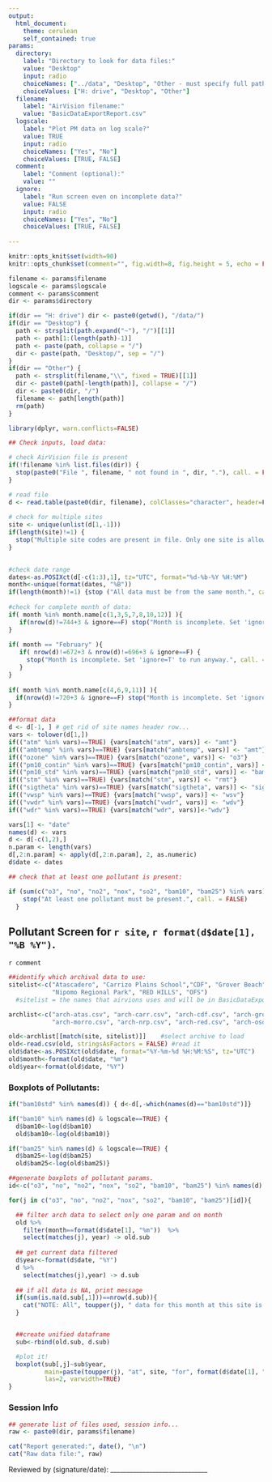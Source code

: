 ```yaml
---
output:
  html_document:
    theme: cerulean
    self_contained: true
params:
  directory:
    label: "Directory to look for data files:"
    value: "Desktop"
    input: radio
    choiceNames: ["../data", "Desktop", "Other - must specify full path in filename, below"]
    choiceValues: ["H: drive", "Desktop", "Other"]
  filename: 
    label: "AirVision filename:" 
    value: "BasicDataExportReport.csv"
  logscale:
    label: "Plot PM data on log scale?"
    value: TRUE
    input: radio
    choiceNames: ["Yes", "No"]
    choiceValues: [TRUE, FALSE]
  comment: 
    label: "Comment (optional):"
    value: ""
  ignore:
    label: "Run screen even on incomplete data?"
    value: FALSE
    input: radio
    choiceNames: ["Yes", "No"]
    choiceValues: [TRUE, FALSE]  
    
---
```


```r
knitr::opts_knit$set(width=90)
knitr::opts_chunk$set(comment="", fig.width=8, fig.height = 5, echo = FALSE, warning=FALSE, message=FALSE )

filename <- params$filename
logscale <- params$logscale
comment <- params$comment
dir <- params$directory

if(dir == "H: drive") dir <- paste0(getwd(), "/data/")
if(dir == "Desktop") {
  path <- strsplit(path.expand("~"), "/")[[1]]
  path <- path[1:(length(path)-1)]
  path <- paste(path, collapse = "/")
  dir <- paste(path, "Desktop/", sep = "/")
} 
if(dir == "Other") {
  path <- strsplit(filename,"\\", fixed = TRUE)[[1]]
  dir <- paste0(path[-length(path)], collapse = "/")
  dir <- paste0(dir, "/")
  filename <- path[length(path)]
  rm(path)
} 

```

```r
library(dplyr, warn.conflicts=FALSE)
```



```r
## Check inputs, load data:

# check AirVision file is present
if(!filename %in% list.files(dir)) {
  stop(paste0("File ", filename, " not found in ", dir, "."), call. = FALSE)
} 

# read file
d <- read.table(paste0(dir, filename), colClasses="character", header=F, sep=",")
  
# check for multiple sites
site <- unique(unlist(d[1,-1]))
if(length(site)!=1) {
  stop("Multiple site codes are present in file. Only one site is allowed.", call. = FALSE)
}

  
#check date range
dates<-as.POSIXct(d[-c(1:3),1], tz="UTC", format="%d-%b-%Y %H:%M")
month<-unique(format(dates, "%B"))
if(length(month)!=1) {stop ("All data must be from the same month.", call. = FALSE)}
  
#check for complete month of data:
if( month %in% month.name[c(1,3,5,7,8,10,12)] ){
   if(nrow(d)!=744+3 & ignore==F) stop("Month is incomplete. Set 'ignore=T' to run anyway.", call. = FALSE)
}
  
if( month == "February" ){
   if( nrow(d)!=672+3 & nrow(d)!=696+3 & ignore==F) {
     stop("Month is incomplete. Set 'ignore=T' to run anyway.", call. = FALSE)
   } 
}
  
if( month %in% month.name[c(4,6,9,11)] ){
  if(nrow(d)!=720+3 & ignore==F) stop("Month is incomplete. Set 'ignore=T' to run anyway.", call. = FALSE)
}

##format data
d <- d[-1, ] # get rid of site names header row...
vars <- tolower(d[1,])
if(("atm" %in% vars)==TRUE) {vars[match("atm", vars)] <- "amt"}
if(("ambtemp" %in% vars)==TRUE) {vars[match("ambtemp", vars)] <- "amt"}
if(("ozone" %in% vars)==TRUE) {vars[match("ozone", vars)] <- "o3"}
if(("pm10_contin" %in% vars)==TRUE) {vars[match("pm10_contin", vars)] <- "bam10"}
if(("pm10_std" %in% vars)==TRUE) {vars[match("pm10_std", vars)] <- "bam10std"}
if(("stm" %in% vars)==TRUE) {vars[match("stm", vars)] <- "rmt"}
if(("sigtheta" %in% vars)==TRUE) {vars[match("sigtheta", vars)] <- "sigt"}
if(("vwsp" %in% vars)==TRUE) {vars[match("vwsp", vars)] <- "wsv"}
if(("vwdr" %in% vars)==TRUE) {vars[match("vwdr", vars)] <- "wdv"}
if(("wdr" %in% vars)==TRUE) {vars[match("wdr", vars)]<-"wdv"}

vars[1] <- "date"
names(d) <- vars
d <- d[-c(1,2),]
n.param <- length(vars)
d[,2:n.param] <- apply(d[,2:n.param], 2, as.numeric)
d$date <- dates

## check that at least one pollutant is present:

if (sum(c("o3", "no", "no2", "nox", "so2", "bam10", "bam25") %in% vars)==0) {
    stop("At least one pollutant must be present.", call. = FALSE)
  }

```

## Pollutant Screen for `r site`, `r format(d$date[1], "%B %Y")`.

`r comment`

```r

##identify which archival data to use:
sitelist<-c("Atascadero", "Carrizo Plains School","CDF", "Grover Beach", "Mesa 2", "MORRO BAY", 
            "Nipomo Regional Park", "RED HILLS", "OFS")
  #sitelist = the names that airvions uses and will be in BasicDataExportReport

archlist<-c("arch-atas.csv", "arch-carr.csv", "arch-cdf.csv", "arch-grov.csv", "arch-mesa.csv",
            "arch-morro.csv", "arch-nrp.csv", "arch-red.csv", "arch-oso.csv")

old<-archlist[[match(site, sitelist)]]    #select archive to load
old<-read.csv(old, stringsAsFactors = FALSE) #read it
old$date<-as.POSIXct(old$date, format="%Y-%m-%d %H:%M:%S", tz="UTC")
old$month<-format(old$date, "%m")
old$year<-format(old$date, "%Y")

```

### Boxplots of Pollutants:
```r

if("bam10std" %in% names(d)) { d<-d[,-which(names(d)=="bam10std")]}

if("bam10" %in% names(d) & logscale==TRUE) {
  d$bam10<-log(d$bam10) 
  old$bam10<-log(old$bam10)}

if("bam25" %in% names(d) & logscale==TRUE) {
  d$bam25<-log(d$bam25) 
  old$bam25<-log(old$bam25)}

##generate boxplots of pollutant params.
id<-c("o3", "no", "no2", "nox", "so2", "bam10", "bam25") %in% names(d)

for(j in c("o3", "no", "no2", "nox", "so2", "bam10", "bam25")[id]){

  ## filter arch data to select only one param and on month
  old %>%                        
    filter(month==format(d$date[1], "%m"))  %>%
    select(matches(j), year) -> old.sub 
    
  ## get current data filtered
  d$year<-format(d$date, "%Y")
  d %>%
    select(matches(j),year) -> d.sub
  
  ## if all data is NA, print message
  if(sum(is.na(d.sub[,1]))==nrow(d.sub)){
    cat("NOTE: All", toupper(j), " data for this month at this site is either missing or invalid.")
  }


  ##create unified dataframe
  sub<-rbind(old.sub, d.sub)

  #plot it!
  boxplot(sub[,j]~sub$year, 
          main=paste(toupper(j), "at", site, "for", format(d$date[1], "%B")), 
          las=2, varwidth=TRUE)
}

```

### Session Info
```r
## generate list of files used, session info...
raw <- paste0(dir, params$filename)

cat("Report generated:", date(), "\n")
cat("Raw data file:", raw)
```

Reviewed by (signature/date): ______________________________
